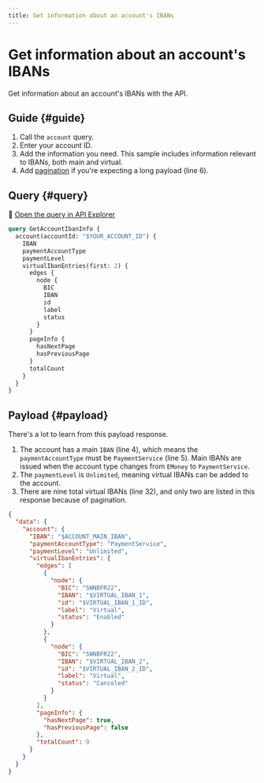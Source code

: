 ```yaml
---
title: Get information about an account's IBANs
---
```


# Get information about an account's IBANs

Get information about an account's IBANs with the API.

## Guide {#guide}

1. Call the `account` query.
1. Enter your account ID.
1. Add the information you need. This sample includes information relevant to IBANs, both main and virtual.
1. Add [pagination](../../../developers/using-api/pagination.mdx) if you're expecting a long payload (line 6).

## Query {#query}

🔎 [Open the query in API Explorer](https://explorer.swan.io?query=cXVlcnkgR2V0QWNjb3VudEliYW5JbmZvIHsKICBhY2NvdW50KGFjY291bnRJZDogIiRZT1VSX0FDQ09VTlRfSUQiKSB7CiAgICBJQkFOCiAgICBwYXltZW50QWNjb3VudFR5cGUKICAgIHBheW1lbnRMZXZlbAogICAgdmlydHVhbEliYW5FbnRyaWVzKGZpcnN0OiAyKSB7CiAgICAgIGVkZ2VzIHsKICAgICAgICBub2RlIHsKICAgICAgICAgIEJJQwogICAgICAgICAgSUJBTgogICAgICAgICAgaWQKICAgICAgICAgIGxhYmVsCiAgICAgICAgICBzdGF0dXMKICAgICAgICB9CiAgICAgIH0KICAgICAgcGFnZUluZm8gewogICAgICAgIGhhc05leHRQYWdlCiAgICAgICAgaGFzUHJldmlvdXNQYWdlCiAgICAgIH0KICAgICAgdG90YWxDb3VudAogICAgfQogIH0KfQo%3D&tab=api)

```graphql {2,6} showLineNumbers
query GetAccountIbanInfo {
  account(accountId: "$YOUR_ACCOUNT_ID") {
    IBAN
    paymentAccountType
    paymentLevel
    virtualIbanEntries(first: 2) {
      edges {
        node {
          BIC
          IBAN
          id
          label
          status
        }
      }
      pageInfo {
        hasNextPage
        hasPreviousPage
      }
      totalCount
    }
  }
}
```

## Payload {#payload}

There's a lot to learn from this payload response.

1. The account has a main `IBAN` (line 4), which means the `paymentAccountType` must be `PaymentService` (line 5). Main IBANs are issued when the account type changes from `EMoney` to `PaymentService`.
1. The `paymentLevel` is `Unlimited`, meaning virtual IBANs can be added to the account.
1. There are nine total virtual IBANs (line 32), and only two are listed in this response because of pagination.

```json {4-6,32} showLineNumbers
{
  "data": {
    "account": {
      "IBAN": "$ACCOUNT_MAIN_IBAN",
      "paymentAccountType": "PaymentService",
      "paymentLevel": "Unlimited",
      "virtualIbanEntries": {
        "edges": [
          {
            "node": {
              "BIC": "SWNBFR22",
              "IBAN": "$VIRTUAL_IBAN_1",
              "id": "$VIRTUAL_IBAN_1_ID",
              "label": "Virtual",
              "status": "Enabled"
            }
          },
          {
            "node": {
              "BIC": "SWNBFR22",
              "IBAN": "$VIRTUAL_IBAN_2",
              "id": "$VIRTUAL_IBAN_2_ID",
              "label": "Virtual",
              "status": "Canceled"
            }
          }
        ],
        "pageInfo": {
          "hasNextPage": true,
          "hasPreviousPage": false
        },
        "totalCount": 9
      }
    }
  }
}
```
